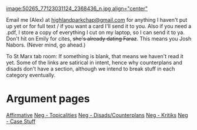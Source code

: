 [[image:50265_77123031124_2368436_n.jpg align="center"]]

Email me (Alex) at [[mailto:highlandparkchap@gmail.com|highlandparkchap@gmail.com]] for anything I haven't put up yet or for full text / if you want a card I'll send it to you. Also if you need a .pdf, I store a copy of everything I cut on my laptop, so I can send it to ya.
Don't hit on Emily for cites, <span style="text-decoration: line-through;">she's already dating Faraz</span>. This means you Josh Nabors. (Never mind, go ahead.)


To St Marx tab room: If something is blank, that means we haven't read it yet. Some of the links are satirical in intent, hence why counterplans and disads don't have a section, although we intend to break stuff in each category eventually.

=Argument pages= 

[[2011-2012 - Westlake (TX) - Alex Dzeda & Emily Guthrie - Affirmative|Affirmative]]
[[2011-2012 - Westlake (TX) - Alex Dzeda & Emily Guthrie - Neg - Tropicalities|Neg - Topicalities]]
[[2011-2012 - Westlake (TX) - Alex Dzeda & Emily Guthrie - Neg - Space Junk Disad|Neg - Disads/Counterplans]]
[[2011-2012 - Westlake (TX) - Alex Dzeda & Emily Guthrie - Neg - Kritiks|Neg - Kritiks]]
[[2011-2012 - Westlake (TX) - Alex Dzeda & Emily Guthrie - Neg - Case Stuff|Neg - Case Stuff]]